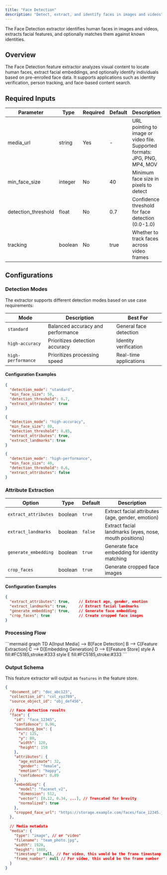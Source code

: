 ```yaml
---
title: "Face Detection"
description: "Detect, extract, and identify faces in images and videos"
---
```


<Note>
  The Face Detection extractor identifies human faces in images and videos, extracts facial features, and optionally matches them against known identities.
</Note>

## Overview
The Face Detection feature extractor analyzes visual content to locate human faces, extract facial embeddings, and optionally identify individuals based on pre-enrolled face data. It supports applications such as identity verification, person tracking, and face-based content search.

## Required Inputs

| Parameter | Type | Required | Default | Description |
|-----------|------|----------|---------|-------------|
| media_url | string | Yes | - | URL pointing to image or video file. Supported formats: JPG, PNG, MP4, MOV |
| min_face_size | integer | No | 40 | Minimum face size in pixels to detect |
| detection_threshold | float | No | 0.7 | Confidence threshold for face detection (0.0-1.0) |
| tracking | boolean | No | true | Whether to track faces across video frames |

## Configurations

### Detection Modes

The extractor supports different detection modes based on use case requirements:

| Mode | Description | Best For |
|------|-------------|----------|
| `standard` | Balanced accuracy and performance | General face detection |
| `high-accuracy` | Prioritizes detection accuracy | Identity verification |
| `high-performance` | Prioritizes processing speed | Real-time applications |

#### Configuration Examples

```json Standard
{
  "detection_mode": "standard",
  "min_face_size": 50,
  "detection_threshold": 0.7,
  "extract_attributes": true
}
```
```json High Accuracy
{
  "detection_mode": "high-accuracy",
  "min_face_size": 80,
  "detection_threshold": 0.85,
  "extract_attributes": true,
  "extract_landmarks": true
}
```
```json High Performance
{
  "detection_mode": "high-performance",
  "min_face_size": 40,
  "detection_threshold": 0.6,
  "extract_attributes": false
}
```

### Attribute Extraction

| Option | Type | Default | Description |
|--------|------|---------|-------------|
| `extract_attributes` | boolean | `true` | Extract facial attributes (age, gender, emotion) |
| `extract_landmarks` | boolean | `false` | Extract facial landmarks (eyes, nose, mouth positions) |
| `generate_embedding` | boolean | `true` | Generate face embedding for identity matching |
| `crop_faces` | boolean | `true` | Generate cropped face images |

#### Configuration Examples

```json Sample
{
  "extract_attributes": true,    // Extract age, gender, emotion
  "extract_landmarks": true,     // Extract facial landmarks
  "generate_embedding": true,    // Generate face embedding
  "crop_faces": true             // Create cropped face images
}
```

### Processing Flow

<Frame>
  ```mermaid
  graph TD
    A[Input Media] --> B[Face Detection]
    B --> C[Feature Extraction]
    C --> D[Embedding Generation]
    D --> E[Feature Store]
    style A fill:#FC5185,stroke:#333
    style E fill:#FC5185,stroke:#333
  ```
</Frame>

### Output Schema

This feature extractor will output as `features` in the feature store.

```json
{
  "document_id": "doc_abc123",
  "collection_id": "col_xyz789",
  "source_object_id": "obj_def456",
  
  // Face detection results
  "face": {
    "id": "face_12345",
    "confidence": 0.96,
    "bounding_box": {
      "x": 125,
      "y": 80,
      "width": 120,
      "height": 150
    },
    "attributes": {
      "age_estimate": 32,
      "gender": "female",
      "emotion": "happy",
      "confidence": 0.89
    },
    "embedding": {
      "model": "facenet_v2",
      "dimension": 512,
      "vector": [0.12, 0.34, ...], // Truncated for brevity
      "normalized": true
    },
    "cropped_face_url": "https://storage.example.com/faces/face_12345.jpg"
  },
  
  // Media metadata
  "media": {
    "type": "image", // or "video"
    "filename": "team_photo.jpg",
    "width": 1920,
    "height": 1080,
    "timestamp": null, // For video, this would be the frame timestamp
    "frame_number": null // For video, this would be the frame number
  }
}
``` 